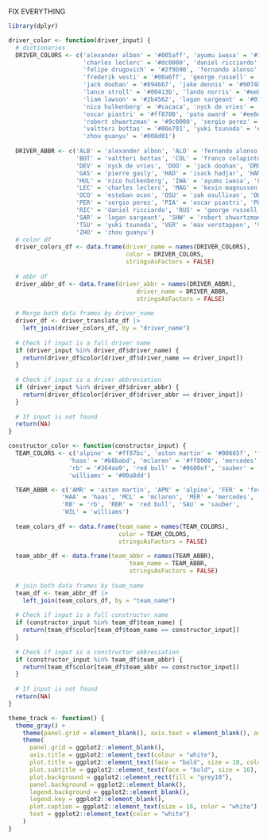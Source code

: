FIX EVERYTHING

```r
library(dplyr)
```

```r
driver_color <- function(driver_input) {
  # dictionaries
  DRIVER_COLORS <- c('alexander albon' = '#005aff', 'ayumu iwasa' = '#1e6176', 'carlos sainz' = '#ff8181',
                     'charles leclerc' = '#dc0000', 'daniel ricciardo' = '#2b4562', 'esteban ocon' = '#ff117c',
                     'felipe drugovich' = '#2f9b90', 'fernando alonso' = '#006f62', 'franco colapinto' = '#639aff',
                     'frederik vesti' = '#00a6ff', 'george russell' = '#24ffff', 'isack hadjar' = '#1e6176',
                     'jack doohan' = '#894667', 'jake dennis' = '#907400', 'kevin magnussen' = '#ffffff',
                     'lance stroll' = '#00413b', 'lando norris' = '#eeb370', 'lewis hamilton' = '#00d2be',
                     'liam lawson' = '#2b4562', 'logan sargeant' = '#012564', 'max verstappen' = '#fcd700',
                     'nico hulkenberg' = '#cacaca', 'nyck de vries' = '#1e3d61', 'oliver bearman' = '#c40000',
                     'oscar piastri' = '#ff8700', 'pato oward' = '#ee6d3a', 'pierre gasly' = '#fe86bc',
                     'robert shwartzman' = '#9c0000', 'sergio perez' = '#ffec7b', 'theo pourchaire' = '#004601',
                     'valtteri bottas' = '#00e701', 'yuki tsunoda' = '#356cac', 'zak osullivan' = '#1b3d97',
                     'zhou guanyu' = '#008d01')
  
  DRIVER_ABBR <- c('ALB' = 'alexander albon', 'ALO' = 'fernando alonso', 'BEA' = 'oliver bearman',
                   'BOT' = 'valtteri bottas', 'COL' = 'franco colapinto', 'DEN' = 'jake dennis',
                   'DEV' = 'nyck de vries', 'DOO' = 'jack doohan', 'DRU' = 'felipe drugovich',
                   'GAS' = 'pierre gasly', 'HAD' = 'isack hadjar', 'HAM' = 'lewis hamilton',
                   'HUL' = 'nico hulkenberg', 'IWA' = 'ayumu iwasa', 'LAW' = 'liam lawson',
                   'LEC' = 'charles leclerc', 'MAG' = 'kevin magnussen', 'NOR' = 'lando norris',
                   'OCO' = 'esteban ocon', 'OSU' = 'zak osullivan', 'OWA' = 'pato oward',
                   'PER' = 'sergio perez', 'PIA' = 'oscar piastri', 'POU' = 'theo pourchaire',
                   'RIC' = 'daniel ricciardo', 'RUS' = 'george russell', 'SAI' = 'carlos sainz',
                   'SAR' = 'logan sargeant', 'SHW' = 'robert shwartzman', 'STR' = 'lance stroll',
                   'TSU' = 'yuki tsunoda', 'VER' = 'max verstappen', 'VES' = 'frederik vesti',
                   'ZHO' = 'zhou guanyu')
  # color df
  driver_colors_df <- data.frame(driver_name = names(DRIVER_COLORS),
                                 color = DRIVER_COLORS,
                                 stringsAsFactors = FALSE)
  
  # abbr df
  driver_abbr_df <- data.frame(driver_abbr = names(DRIVER_ABBR),
                                    driver_name = DRIVER_ABBR,
                                    stringsAsFactors = FALSE)
  
  # Merge both data frames by driver_name
  driver_df <- driver_translate_df |>
    left_join(driver_colors_df, by = "driver_name")
  
  # Check if input is a full driver name
  if (driver_input %in% driver_df$driver_name) {
    return(driver_df$color[driver_df$driver_name == driver_input])
  }
  
  # Check if input is a driver abbreviation
  if (driver_input %in% driver_df$driver_abbr) {
    return(driver_df$color[driver_df$driver_abbr == driver_input])
  }
  
  # If input is not found
  return(NA)
}
```

```r
constructor_color <- function(constructor_input) {
  TEAM_COLORS <- c('alpine' = '#ff87bc', 'aston martin' = '#00665f', 'ferrari' = '#e8002d',
                 'haas' = '#b6babd', 'mclaren' = '#ff8000', 'mercedes' = '#27f4d2',
                 'rb' = '#364aa9', 'red bull' = '#0600ef', 'sauber' = '#00e700',
                 'williams' = '#00a0dd')

  TEAM_ABBR <- c('AMR' = 'aston martin', 'APN' = 'alpine', 'FER' = 'ferrari',
               'HAA' = 'haas', 'MCL' = 'mclaren', 'MER' = 'mercedes', 
               'RB' = 'rb', 'RBR' = 'red bull', 'SAU' = 'sauber', 
               'WIL' = 'williams')
  
  team_colors_df <- data.frame(team_name = names(TEAM_COLORS),
                               color = TEAM_COLORS,
                               stringsAsFactors = FALSE)
  
  team_abbr_df <- data.frame(team_abbr = names(TEAM_ABBR),
                                  team_name = TEAM_ABBR,
                                  stringsAsFactors = FALSE)
  
  # join both data frames by team_name
  team_df <- team_abbr_df |>
    left_join(team_colors_df, by = "team_name")
  
  # Check if input is a full constructor name
  if (constructor_input %in% team_df$team_name) {
    return(team_df$color[team_df$team_name == constructor_input])
  }
  
  # Check if input is a constructor abbreviation
  if (constructor_input %in% team_df$team_abbr) {
    return(team_df$color[team_df$team_abbr == constructor_input])
  }
  
  # If input is not found
  return(NA)
}
```

```r
theme_track <- function() {
  theme_gray() +
    theme(panel.grid = element_blank(), axis.text = element_blank(), axis.title = element_blank()) +
    theme(
      panel.grid = ggplot2::element_blank(),
      axis.title = ggplot2::element_text(colour = "white"),
      plot.title = ggplot2::element_text(face = "bold", size = 18, color = "#aa1a0a"),
      plot.subtitle = ggplot2::element_text(face = "bold", size = 16),
      plot.background = ggplot2::element_rect(fill = "grey10"),
      panel.background = ggplot2::element_blank(),
      legend.background = ggplot2::element_blank(),
      legend.key = ggplot2::element_blank(),
      plot.caption = ggplot2::element_text(size = 16, color = "white"),
      text = ggplot2::element_text(color = "white")
    )
}
```


